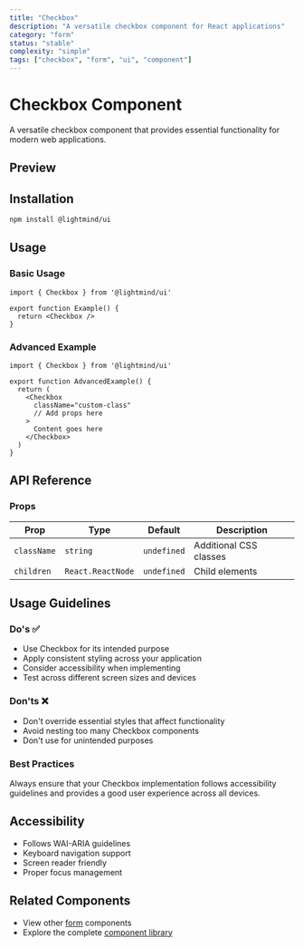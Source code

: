 ```yaml
---
title: "Checkbox"
description: "A versatile checkbox component for React applications"
category: "form"
status: "stable"
complexity: "simple"
tags: ["checkbox", "form", "ui", "component"]
---
```



# Checkbox Component

A versatile checkbox component that provides essential functionality for modern web applications.

## Preview

<div className="space-y-6">
  <CheckboxDemo />
</div>

## Installation

```bash
npm install @lightmind/ui
```

## Usage

### Basic Usage

```tsx
import { Checkbox } from '@lightmind/ui'

export function Example() {
  return <Checkbox />
}
```

### Advanced Example

```tsx
import { Checkbox } from '@lightmind/ui'

export function AdvancedExample() {
  return (
    <Checkbox
      className="custom-class"
      // Add props here
    >
      Content goes here
    </Checkbox>
  )
}
```

## API Reference

### Props

| Prop | Type | Default | Description |
|------|------|---------|-------------|
| `className` | `string` | `undefined` | Additional CSS classes |
| `children` | `React.ReactNode` | `undefined` | Child elements |

## Usage Guidelines

### Do's ✅

- Use Checkbox for its intended purpose
- Apply consistent styling across your application
- Consider accessibility when implementing
- Test across different screen sizes and devices

### Don'ts ❌

- Don't override essential styles that affect functionality
- Avoid nesting too many Checkbox components
- Don't use for unintended purposes

### Best Practices

Always ensure that your Checkbox implementation follows accessibility guidelines and provides a good user experience across all devices.

## Accessibility

- Follows WAI-ARIA guidelines
- Keyboard navigation support
- Screen reader friendly
- Proper focus management

## Related Components

- View other [form](/category/form) components
- Explore the complete [component library](/search)
